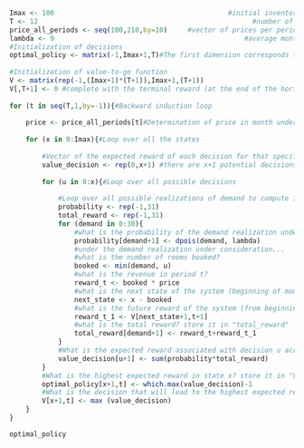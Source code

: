 ```r
Imax <- 100								              #initial inventory
T <- 12										                #number of time periods
price_all_periods <- seq(100,210,by=10)		#vector of prices per period
lambda <- 9									              #average monthly demand
#Initialization of decisions
optimal_policy <- matrix(-1,Imax+1,T)#The first dimension corresponds to the state variable between 0 and Imax
 
#Initialization of value-to-go function
V <- matrix(rep(-1,(Imax+1)*(T+1)),Imax+1,(T+1))
V[,T+1] <- 0 #complete with the terminal reward (at the end of the horizon)
 
for (t in seq(T,1,by=-1)){#Backward induction loop
    
    price <- price_all_periods[t]#Determination of price in month under consideration
    
    for (x in 0:Imax){#Loop over all the states
        
        #Vector of the expected reward of each decision for that specific state
        value_decision <- rep(0,x+1) #there are x+1 potential decisions: 0, 1, ..., x
        
        for (u in 0:x){#Loop over all possible decisions
            
            #Loop over all possible realizations of demand to compute its probability and the associated total reward
            probability <- rep(-1,31)
            total_reward <- rep(-1,31)
            for (demand in 0:30){
                #what is the probability of the demand realization under consideration? store it in "probability"
                probability[demand+1] <- dpois(demand, lambda)
                #under the demand realization under consideration...
                #what is the number of rooms booked?
                booked <- min(demand, u)
                #what is the revenue in period t?
                reward_t <- booked * price
                #what is the next state of the system (beginning of month t+1)?
                next_state <- x - booked
                #what is the future reward of the system (from beginning of month t+1 onward)?
                reward_t_1 <- V[next_state+1,t+1]
                #what is the total reward? store it in "total_reward"
                total_reward[demand+1] <- reward_t+reward_t_1
            }
            #What is the expected reward associated with decision u across all demand realizations? store it in "expected_reward_decision"
            value_decision[u+1] <- sum(probability*total_reward)
        }
        #What is the highest expected reward in state x? store it in "V"
        optimal_policy[x+1,t] <- which.max(value_decision)-1
        #What is the decision that will lead to the highest expected reward in state x? store it in "optimal_policy"
        V[x+1,t] <- max (value_decision)
    }
}

```

```r
optimal_policy
```

